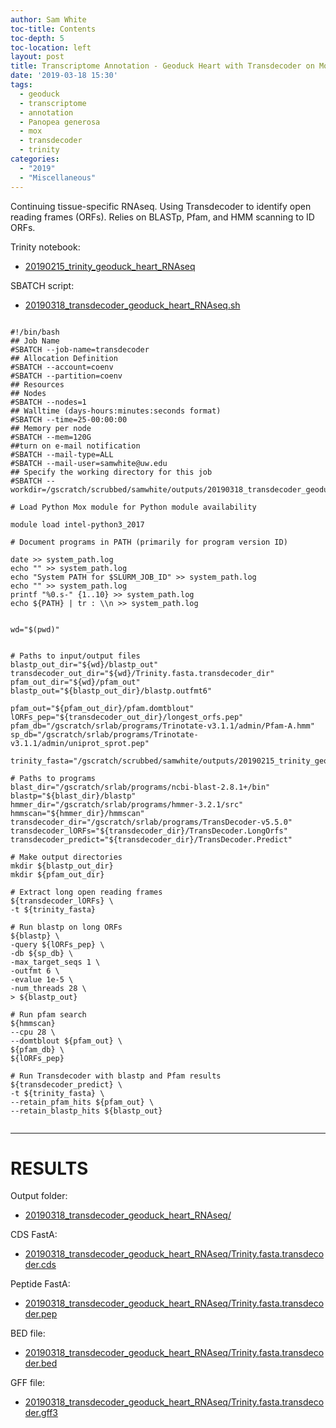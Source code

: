 ```yaml
---
author: Sam White
toc-title: Contents
toc-depth: 5
toc-location: left
layout: post
title: Transcriptome Annotation - Geoduck Heart with Transdecoder on Mox
date: '2019-03-18 15:30'
tags:
  - geoduck
  - transcriptome
  - annotation
  - Panopea generosa
  - mox
  - transdecoder
  - trinity
categories:
  - "2019"
  - "Miscellaneous"
---
```

Continuing tissue-specific RNAseq. Using Transdecoder to identify open reading frames (ORFs). Relies on BLASTp, Pfam, and HMM scanning to ID ORFs.

Trinity notebook:

- [20190215_trinity_geoduck_heart_RNAseq](https://robertslab.github.io/sams-notebook/posts/2019/2019-02-15-Transcriptome-Assembly---Geoduck-Tissue-Specific-Assembly-Heart/)


SBATCH script:

- [20190318_transdecoder_geoduck_heart_RNAseq.sh](http://gannet.fish.washington.edu/Atumefaciens/20190318_transdecoder_geoduck_heart_RNAseq/20190318_transdecoder_geoduck_heart_RNAseq.sh)

<pre><code>
#!/bin/bash
## Job Name
#SBATCH --job-name=transdecoder
## Allocation Definition
#SBATCH --account=coenv
#SBATCH --partition=coenv
## Resources
## Nodes
#SBATCH --nodes=1
## Walltime (days-hours:minutes:seconds format)
#SBATCH --time=25-00:00:00
## Memory per node
#SBATCH --mem=120G
##turn on e-mail notification
#SBATCH --mail-type=ALL
#SBATCH --mail-user=samwhite@uw.edu
## Specify the working directory for this job
#SBATCH --workdir=/gscratch/scrubbed/samwhite/outputs/20190318_transdecoder_geoduck_heart_RNAseq

# Load Python Mox module for Python module availability

module load intel-python3_2017

# Document programs in PATH (primarily for program version ID)

date >> system_path.log
echo "" >> system_path.log
echo "System PATH for $SLURM_JOB_ID" >> system_path.log
echo "" >> system_path.log
printf "%0.s-" {1..10} >> system_path.log
echo ${PATH} | tr : \\n >> system_path.log


wd="$(pwd)"


# Paths to input/output files
blastp_out_dir="${wd}/blastp_out"
transdecoder_out_dir="${wd}/Trinity.fasta.transdecoder_dir"
pfam_out_dir="${wd}/pfam_out"
blastp_out="${blastp_out_dir}/blastp.outfmt6"

pfam_out="${pfam_out_dir}/pfam.domtblout"
lORFs_pep="${transdecoder_out_dir}/longest_orfs.pep"
pfam_db="/gscratch/srlab/programs/Trinotate-v3.1.1/admin/Pfam-A.hmm"
sp_db="/gscratch/srlab/programs/Trinotate-v3.1.1/admin/uniprot_sprot.pep"

trinity_fasta="/gscratch/scrubbed/samwhite/outputs/20190215_trinity_geoduck_heart_RNAseq/trinity_out_dir/Trinity.fasta"

# Paths to programs
blast_dir="/gscratch/srlab/programs/ncbi-blast-2.8.1+/bin"
blastp="${blast_dir}/blastp"
hmmer_dir="/gscratch/srlab/programs/hmmer-3.2.1/src"
hmmscan="${hmmer_dir}/hmmscan"
transdecoder_dir="/gscratch/srlab/programs/TransDecoder-v5.5.0"
transdecoder_lORFs="${transdecoder_dir}/TransDecoder.LongOrfs"
transdecoder_predict="${transdecoder_dir}/TransDecoder.Predict"

# Make output directories
mkdir ${blastp_out_dir}
mkdir ${pfam_out_dir}

# Extract long open reading frames
${transdecoder_lORFs} \
-t ${trinity_fasta}

# Run blastp on long ORFs
${blastp} \
-query ${lORFs_pep} \
-db ${sp_db} \
-max_target_seqs 1 \
-outfmt 6 \
-evalue 1e-5 \
-num_threads 28 \
> ${blastp_out}

# Run pfam search
${hmmscan}
--cpu 28 \
--domtblout ${pfam_out} \
${pfam_db} \
${lORFs_pep}

# Run Transdecoder with blastp and Pfam results
${transdecoder_predict} \
-t ${trinity_fasta} \
--retain_pfam_hits ${pfam_out} \
--retain_blastp_hits ${blastp_out}

</code></pre>



---

# RESULTS

Output folder:

- [20190318_transdecoder_geoduck_heart_RNAseq/](http://gannet.fish.washington.edu/Atumefaciens/20190318_transdecoder_geoduck_heart_RNAseq/)

CDS FastA:

- [20190318_transdecoder_geoduck_heart_RNAseq/Trinity.fasta.transdecoder.cds](http://gannet.fish.washington.edu/Atumefaciens/20190318_transdecoder_geoduck_heart_RNAseq/Trinity.fasta.transdecoder.cds)

Peptide FastA:

- [20190318_transdecoder_geoduck_heart_RNAseq/Trinity.fasta.transdecoder.pep](http://gannet.fish.washington.edu/Atumefaciens/20190318_transdecoder_geoduck_heart_RNAseq/Trinity.fasta.transdecoder.pep)

BED file:

- [20190318_transdecoder_geoduck_heart_RNAseq/Trinity.fasta.transdecoder.bed](http://gannet.fish.washington.edu/Atumefaciens/20190318_transdecoder_geoduck_heart_RNAseq/Trinity.fasta.transdecoder.bed)

GFF file:

- [20190318_transdecoder_geoduck_heart_RNAseq/Trinity.fasta.transdecoder.gff3](http://gannet.fish.washington.edu/Atumefaciens/20190318_transdecoder_geoduck_heart_RNAseq/Trinity.fasta.transdecoder.gff3)
